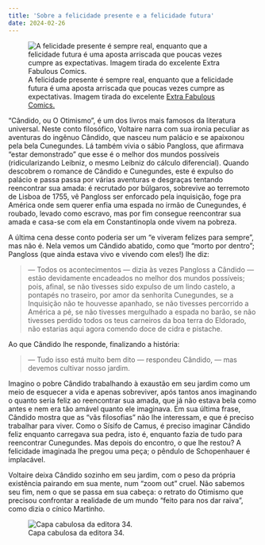 ```yaml
---
title: 'Sobre a felicidade presente e a felicidade futura'
date: 2024-02-26
---
```


![A felicidade presente é sempre real, enquanto que a felicidade futura é uma aposta arriscada que poucas vezes cumpre as expectativas. Imagem tirada do excelente [Extra Fabulous Comics.](https://www.extrafabulouscomics.com/_1233)](comic.png)

"Cândido, ou O Otimismo", é um dos livros mais famosos da literatura universal. Neste conto filosófico, Voltaire narra com sua ironia peculiar as aventuras do ingênuo Cândido, que nasceu num palácio e se apaixonou pela bela Cunegundes. Lá também vivia o sábio Pangloss, que afirmava "estar demonstrado" que esse é o melhor dos mundos possíveis (ridicularizando Leibniz, o mesmo Leibniz do cálculo diferencial). Quando descobrem o romance de Cândido e Cunegundes, este é expulso do palácio e passa passa por várias aventuras e desgraças tentando reencontrar sua amada: é recrutado por búlgaros, sobrevive ao terremoto de Lisboa de 1755, vê Pangloss ser enforcado pela inquisição, foge pra América onde sem querer enfia uma espada no irmão de Cunegundes, é roubado, levado como escravo, mas por fim consegue reencontrar sua amada e casa-se com ela em Constantinopla onde vivem na pobreza.

A última cena desse conto poderia ser um "e viveram felizes para sempre", mas não é. Nela vemos um Cândido abatido, como que "morto por dentro"; Pangloss (que ainda estava vivo e vivendo com eles!) lhe diz:

> — Todos os acontecimentos — dizia às vezes Pangloss a Cândido — estão devidamente encadeados no melhor dos mundos possíveis; pois, afinal, se não tivesses sido expulso de um lindo castelo, a pontapés no traseiro, por amor da senhorita Cunegundes, se a Inquisição não te houvesse apanhado, se não tivesses percorrido a América a pé, se não tivesses mergulhado a espada no barão, se não tivesses perdido todos os teus carneiros da boa terra do Eldorado, não estarias aqui agora comendo doce de cidra e pistache. 

Ao que Cândido lhe responde, finalizando a história:

> — Tudo isso está muito bem dito — respondeu Cândido, — mas devemos cultivar nosso jardim.

Imagino o pobre Cândido trabalhando à exaustão em seu jardim como um meio de esquecer a vida e apenas sobreviver, após tantos anos imaginando o quanto seria feliz ao reencontrar sua amada, que já não estava bela como antes e nem era tão amável quanto ele imaginava. Em sua última frase, Cândido mostra que as "vãs filosofias" não lhe interessam, e que é preciso trabalhar para viver. Como o Sísifo de Camus, é preciso imaginar Cândido feliz enquanto carregava sua pedra, isto é, enquanto fazia de tudo para reencontrar Cunegundes. Mas depois do encontro, o que lhe restou? A felicidade imaginada lhe pregou uma peça; o pêndulo de Schopenhauer é implacável.

<!-- Clóvis de Barros contou várias vezes a sua "história da pamonha": um dia, com fome, passou na frente de um lugar que vendia pamonha, e com a fome que tinha aquela acabou tornando-se a pamonha mais deliciosa que comeu na vida. Ao comer a pamonha, porém, ele já não era o mesmo homem de antes: a pamonha o transformara. Por isso, ao pedir a segunda pamonha, seu prazer já não foi o mesmo. Na terceira, já começava a se arrepender, e ansiava por um "curalzinho". -->

Voltaire deixa Cândido sozinho em seu jardim, com o peso da própria existência pairando em sua mente, num "zoom out" cruel. Não sabemos seu fim, nem o que se passa em sua cabeça: o retrato do Otimismo que precisou confrontar a realidade de um mundo "feito para nos dar raiva", como dizia o cínico Martinho.

![Capa cabulosa da editora 34.](capa.jpg)
